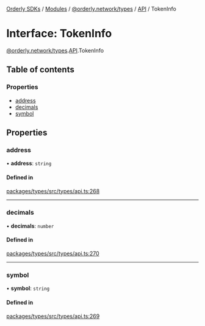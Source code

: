 [Orderly SDKs](/sdks/tech-doc/README) / [Modules](/sdks/tech-doc/modules) / [@orderly.network/types](/sdks/tech-doc/modules/orderly_network_types) / [API](/sdks/tech-doc/modules/orderly_network_types.API) / TokenInfo

# Interface: TokenInfo

[@orderly.network/types](/sdks/tech-doc/modules/orderly_network_types).[API](/sdks/tech-doc/modules/orderly_network_types.API).TokenInfo

## Table of contents

### Properties

- [address](/sdks/tech-doc/interfaces/orderly_network_types.API.TokenInfo#address)
- [decimals](/sdks/tech-doc/interfaces/orderly_network_types.API.TokenInfo#decimals)
- [symbol](/sdks/tech-doc/interfaces/orderly_network_types.API.TokenInfo#symbol)

## Properties

### address

• **address**: `string`

#### Defined in

[packages/types/src/types/api.ts:268](https://github.com/OrderlyNetwork/js-sdk/blob/d47dd11/packages/types/src/types/api.ts#L268)

___

### decimals

• **decimals**: `number`

#### Defined in

[packages/types/src/types/api.ts:270](https://github.com/OrderlyNetwork/js-sdk/blob/d47dd11/packages/types/src/types/api.ts#L270)

___

### symbol

• **symbol**: `string`

#### Defined in

[packages/types/src/types/api.ts:269](https://github.com/OrderlyNetwork/js-sdk/blob/d47dd11/packages/types/src/types/api.ts#L269)
